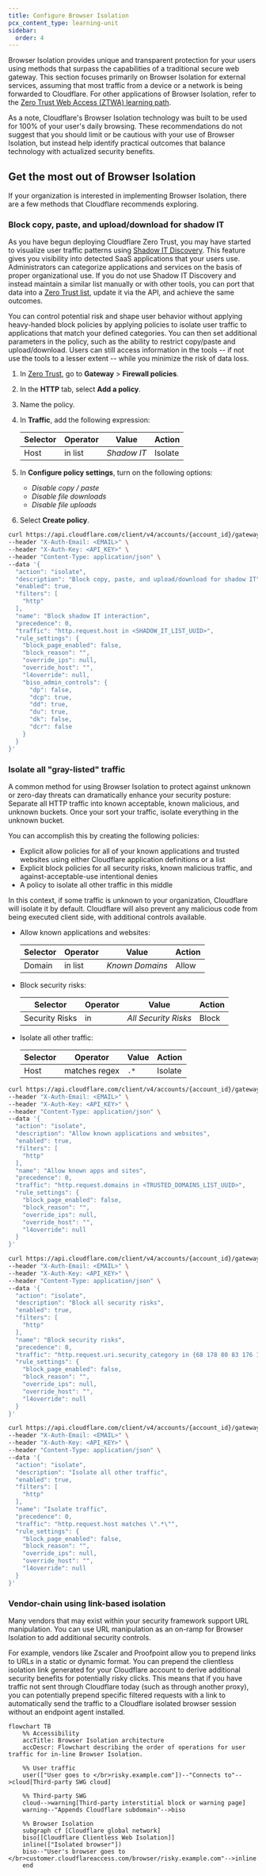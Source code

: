 ```yaml
---
title: Configure Browser Isolation
pcx_content_type: learning-unit
sidebar:
  order: 4
---
```



<GlossaryDefinition term="Cloudflare Browser Isolation" />

Browser Isolation provides unique and transparent protection for your users using methods that surpass the capabilities of a traditional secure web gateway. This section focuses primarily on Browser Isolation for external services, assuming that most traffic from a device or a network is being forwarded to Cloudflare. For other applications of Browser Isolation, refer to the [Zero Trust Web Access (ZTWA) learning path](/learning-paths/zero-trust-web-access/).

As a note, Cloudflare's Browser Isolation technology was built to be used for 100% of your user's daily browsing. These recommendations do not suggest that you should limit or be cautious with your use of Browser Isolation, but instead help identify practical outcomes that balance technology with actualized security benefits.

## Get the most out of Browser Isolation

If your organization is interested in implementing Browser Isolation, there are a few methods that Cloudflare recommends exploring.

### Block copy, paste, and upload/download for shadow IT

As you have begun deploying Cloudflare Zero Trust, you may have started to visualize user traffic patterns using [Shadow IT Discovery](/cloudflare-one/insights/analytics/shadow-it-discovery/). This feature gives you visibility into detected SaaS applications that your users use. Administrators can categorize applications and services on the basis of proper organizational use. If you do not use Shadow IT Discovery and instead maintain a similar list manually or with other tools, you can port that data into a [Zero Trust list](/learning-paths/secure-internet-traffic/understand-policies/create-list/), update it via the API, and achieve the same outcomes.

You can control potential risk and shape user behavior without applying heavy-handed block policies by applying policies to isolate user traffic to applications that match your defined categories. You can then set additional parameters in the policy, such as the ability to restrict copy/paste and upload/download. Users can still access information in the tools -- if not use the tools to a lesser extent -- while you minimize the risk of data loss.

<Tabs syncKey="dashPlusAPI"> <TabItem label="Dashboard">

1. In [Zero Trust](https://one.dash.cloudflare.com/), go to **Gateway** > **Firewall policies**.

2. In the **HTTP** tab, select **Add a policy**.

3. Name the policy.

4. In **Traffic**, add the following expression:

   | Selector | Operator | Value       | Action  |
   | -------- | -------- | ----------- | ------- |
   | Host     | in list  | _Shadow IT_ | Isolate |

5. In **Configure policy settings**, turn on the following options:

   - _Disable copy / paste_
   - _Disable file downloads_
   - _Disable file uploads_

6. Select **Create policy**.

</TabItem> <TabItem label="API">

```bash
curl https://api.cloudflare.com/client/v4/accounts/{account_id}/gateway/rules \
--header "X-Auth-Email: <EMAIL>" \
--header "X-Auth-Key: <API_KEY>" \
--header "Content-Type: application/json" \
--data '{
  "action": "isolate",
  "description": "Block copy, paste, and upload/download for shadow IT",
  "enabled": true,
  "filters": [
    "http"
  ],
  "name": "Block shadow IT interaction",
  "precedence": 0,
  "traffic": "http.request.host in <SHADOW_IT_LIST_UUID>",
  "rule_settings": {
    "block_page_enabled": false,
    "block_reason": "",
    "override_ips": null,
    "override_host": "",
    "l4override": null,
    "biso_admin_controls": {
      "dp": false,
      "dcp": true,
      "dd": true,
      "du": true,
      "dk": false,
      "dcr": false
    }
  }
}'
```

</TabItem> </Tabs>

### Isolate all "gray-listed" traffic

A common method for using Browser Isolation to protect against unknown or zero-day threats can dramatically enhance your security posture: Separate all HTTP traffic into known acceptable, known malicious, and unknown buckets. Once your sort your traffic, isolate everything in the unknown bucket.

You can accomplish this by creating the following policies:

- Explicit allow policies for all of your known applications and trusted websites using either Cloudflare application definitions or a list
- Explicit block policies for all security risks, known malicious traffic, and against-acceptable-use intentional denies
- A policy to isolate all other traffic in this middle

In this context, if some traffic is unknown to your organization, Cloudflare will isolate it by default. Cloudflare will also prevent any malicious code from being executed client side, with additional controls available.

<Tabs syncKey="dashPlusAPI"> <TabItem label="Dashboard">

- Allow known applications and websites:

  | Selector | Operator | Value           | Action |
  | -------- | -------- | --------------- | ------ |
  | Domain   | in list  | _Known Domains_ | Allow  |

- Block security risks:

  | Selector       | Operator | Value                | Action |
  | -------------- | -------- | -------------------- | ------ |
  | Security Risks | in       | _All Security Risks_ | Block  |

- Isolate all other traffic:

  | Selector | Operator      | Value | Action  |
  | -------- | ------------- | ----- | ------- |
  | Host     | matches regex | `.*`  | Isolate |

</TabItem> <TabItem label="API">

```bash title="Allow known applications and websites"
curl https://api.cloudflare.com/client/v4/accounts/{account_id}/gateway/rules \
--header "X-Auth-Email: <EMAIL>" \
--header "X-Auth-Key: <API_KEY>" \
--header "Content-Type: application/json" \
--data '{
  "action": "isolate",
  "description": "Allow known applications and websites",
  "enabled": true,
  "filters": [
    "http"
  ],
  "name": "Allow known apps and sites",
  "precedence": 0,
  "traffic": "http.request.domains in <TRUSTED_DOMAINS_LIST_UUID>",
  "rule_settings": {
    "block_page_enabled": false,
    "block_reason": "",
    "override_ips": null,
    "override_host": "",
    "l4override": null
  }
}'
```

```bash title="Block security risks"
curl https://api.cloudflare.com/client/v4/accounts/{account_id}/gateway/rules \
--header "X-Auth-Email: <EMAIL>" \
--header "X-Auth-Key: <API_KEY>" \
--header "Content-Type: application/json" \
--data '{
  "action": "isolate",
  "description": "Block all security risks",
  "enabled": true,
  "filters": [
    "http"
  ],
  "name": "Block security risks",
  "precedence": 0,
  "traffic": "http.request.uri.security_category in {68 178 80 83 176 175 117 131 134 151 153}",
  "rule_settings": {
    "block_page_enabled": false,
    "block_reason": "",
    "override_ips": null,
    "override_host": "",
    "l4override": null
  }
}'
```

```bash title="Isolate all other traffic"
curl https://api.cloudflare.com/client/v4/accounts/{account_id}/gateway/rules \
--header "X-Auth-Email: <EMAIL>" \
--header "X-Auth-Key: <API_KEY>" \
--header "Content-Type: application/json" \
--data '{
  "action": "isolate",
  "description": "Isolate all other traffic",
  "enabled": true,
  "filters": [
    "http"
  ],
  "name": "Isolate traffic",
  "precedence": 0,
  "traffic": "http.request.host matches \".*\"",
  "rule_settings": {
    "block_page_enabled": false,
    "block_reason": "",
    "override_ips": null,
    "override_host": "",
    "l4override": null
  }
}'
```

</TabItem> </Tabs>

### Vendor-chain using link-based isolation

Many vendors that may exist within your security framework support URL manipulation. You can use URL manipulation as an on-ramp for Browser Isolation to add additional security controls.

For example, vendors like Zscaler and Proofpoint allow you to prepend links to URLs in a static or dynamic format. You can prepend the clientless isolation link generated for your Cloudflare account to derive additional security benefits for potentially risky clicks. This means that if you have traffic not sent through Cloudflare today (such as through another proxy), you can potentially prepend specific filtered requests with a link to automatically send the traffic to a Cloudflare isolated browser session without an endpoint agent installed.

```mermaid
flowchart TB
    %% Accessibility
    accTitle: Browser Isolation architecture
    accDescr: Flowchart describing the order of operations for user traffic for in-line Browser Isolation.

    %% User traffic
    user(["User goes to </br>risky.example.com"])--"Connects to"-->cloud[Third-party SWG cloud]

    %% Third-party SWG
    cloud-->warning[Third-party interstitial block or warning page]
    warning--"Appends Cloudflare subdomain"-->biso

    %% Browser Isolation
    subgraph cf [Cloudflare global network]
    biso[[Cloudflare Clientless Web Isolation]]
    inline(["Isolated browser"])
    biso--"User's browser goes to </br>customer.cloudflareaccess.com/browser/risky.example.com"-->inline
    end
```
